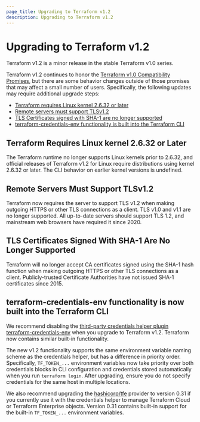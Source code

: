 ```yaml
---
page_title: Upgrading to Terraform v1.2
description: Upgrading to Terraform v1.2
---
```


# Upgrading to Terraform v1.2

Terraform v1.2 is a minor release in the stable Terraform v1.0 series.

Terraform v1.2 continues to honor the
[Terraform v1.0 Compatibility Promises](/language/v1-compatibility-promises),
but there are some behavior changes outside of those promises that may affect a
small number of users. Specifically, the following updates may require additional upgrade steps:

* [Terraform requires Linux kernel 2.6.32 or later](#terraform-requires-linux-kernel-2-6-32-or-later)
* [Remote servers must support TLSv1.2](#remote-servers-must-support-tlsv1-2)
* [TLS Certificates signed with SHA-1 are no longer supported](#tls-certificates-signed-with-sha-1-are-no-longer-supported)
* [terraform-credentials-env functionality is built into the Terraform CLI](#the-terraform-credentials-env-functionality-is-built-into-the-terraform-cli)

## Terraform Requires Linux kernel 2.6.32 or Later

The Terraform runtime no longer supports Linux kernels prior to
2.6.32, and official releases of Terraform v1.2 for Linux
require distributions using kernel 2.6.32 or later. The CLI behavior on earlier
kernel versions is undefined.

## Remote Servers Must Support TLSv1.2

Terraform now requires the server to support TLS v1.2 when making outgoing HTTPS or other TLS connections as a client. TLS v1.0 and v1.1 are no longer
supported. All up-to-date servers should support TLS 1.2, and mainstream
web browsers have required it since 2020.

## TLS Certificates Signed With SHA-1 Are No Longer Supported

Terraform will no longer accept CA certificates signed using the SHA-1 hash function when making outgoing HTTPS or other TLS connections as a client. Publicly-trusted Certificate Authorities have not issued SHA-1 certificates since 2015.

## terraform-credentials-env functionality is now built into the Terraform CLI

We recommend disabling the [third-party credentials helper plugin terraform-credentials-env](https://github.com/apparentlymart/terraform-credentials-env) when you upgrade to Terraform v1.2. Terraform now contains similar built-in functionality.

The new v1.2 functionality supports the same environment variable naming scheme as the credentials helper, but has a difference in priority order. Specifically, `TF_TOKEN_...` environment variables now take priority over both credentials blocks in CLI configuration and credentials stored automatically when you run `terraform login`. After upgrading, ensure you do not specify credentials for the same host in multiple locations.

We also recommend upgrading the [hashicorp/tfe](https://registry.terraform.io/providers/hashicorp/tfe) provider to version 0.31 if you currently use it with the credentials helper to manage Terraform Cloud or Terraform Enterprise objects. Version 0.31 contains built-in support for the built-in `TF_TOKEN_...` environment variables.
